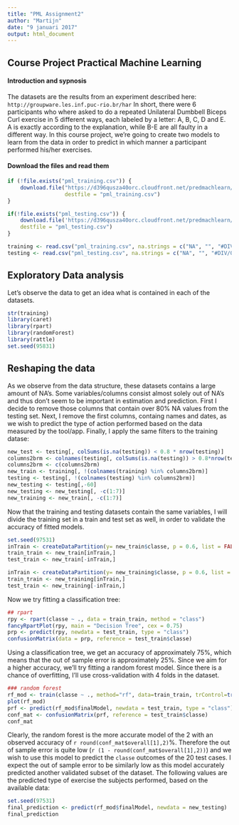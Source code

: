 ```yaml
---
title: "PML Assignment2"
author: "Martijn"
date: "9 januari 2017"
output: html_document
---
```

## Course Project Practical Machine Learning

#### Introduction and sypnosis
The datasets are the results from an experiment described here: `http://groupware.les.inf.puc-rio.br/har`
In short, there were 6 participants who where asked to do a repeated Unilateral Dumbbell Biceps Curl exercise in 5 different ways, each labeled by a letter: A, B, C, D and E.
A is exactly according to the explanation, while B-E are all faulty in a different way. In this course project, we're going to create two models to learn from the data in order to predict in which manner a participant performed his/her exercises.

#### Download the files and read them
```r

if (!file.exists("pml_training.csv")) {
    download.file("https://d396qusza40orc.cloudfront.net/predmachlearn/pml-training.csv", 
                  destfile = "pml_training.csv")
}

if(!file.exists("pml_testing.csv")) {
    download.file('https://d396qusza40orc.cloudfront.net/predmachlearn/pml-testing.csv', 
    destfile = "pml_testing.csv")
}

training <- read.csv("pml_training.csv", na.strings = c("NA", "", "#DIV/0!"))
testing <- read.csv("pml_testing.csv", na.strings = c("NA", "", "#DIV/0!"))
```

## Exploratory Data analysis
Let's observe the data to get an idea what is contained in each of the datasets.
```r
str(training)
library(caret)
library(rpart)
library(randomForest)
library(rattle) 
set.seed(95831)
```

## Reshaping the data
As we observe from the data structure, these datasets contains a large amount of NA's. Some variables/columns consist almost solely out of NA's and thus don't seem to be important in estimation and prediction.
First I decide to remove those columns that contain over 80% NA values from the testing set.
Next, I remove the first columns, containg names and dates, as we wish to predict the type of action performed based on the data measured by the tool/app.
Finally, I apply the same filters to the training datase:

```r
new_test <- testing[, colSums(is.na(testing)) < 0.8 * nrow(testing)]
columns2brm <- colnames(testing[, colSums(is.na(testing)) > 0.8*nrow(testing)])
columns2brm <- c(columns2brm)
new_train <- training[, !(colnames(training) %in% columns2brm)]
testing <- testing[, !(colnames(testing) %in% columns2brm)]
new_testing <- testing[,-60]
new_testing <- new_testing[, -c(1:7)]
new_training <- new_train[, -c(1:7)]
```

Now that the training and testing datasets contain the same variables, I will divide the training set in a train and test set as well, in order to validate the accuracy of fitted models.

```r
set.seed(97531)
inTrain <- createDataPartition(y= new_train$classe, p = 0.6, list = FALSE)
train_train <- new_train[inTrain,]
test_train <- new_train[-inTrain,]

inTrain <- createDataPartition(y= new_training$classe, p = 0.6, list = FALSE)
train_train <- new_training[inTrain,]
test_train <- new_training[-inTrain,]
```

Now we try fitting a classification tree:

```r
## rpart
rpy <- rpart(classe ~ ., data = train_train, method = "class")
fancyRpartPlot(rpy, main = "Decision Tree", cex = 0.75)
prp <- predict(rpy, newdata = test_train, type = "class")
confusionMatrix(data = prp, reference = test_train$classe)
```

Using a classification tree, we get an accuracy of approximately 75%, which means that the out of sample error is approximately 25%. Since we aim for a higher accuracy, we'll try fitting a random forest model. Since there is a chance of overfitting, I'll use cross-validation with 4 folds in the dataset.

```r
### random forest
rf_mod <- train(classe ~ ., method="rf", data=train_train, trControl=trainControl(method = "cv", number = 4))
plot(rf_mod)
prf <- predict(rf_mod$finalModel, newdata = test_train, type = "class")
conf_mat <- confusionMatrix(prf, reference = test_train$classe)
conf_mat
```

Clearly, the random forest is the more accurate model of the 2 with an observed accuracy of `r round(conf_mat$overall[1],2)`%. Therefore the out of sample error is quite low (`r (1 - round(conf_mat$overall[1],2))`) and we wish to use this model to predict  the `classe` outcomes of the 20 test cases. I expect the out of sample error to be similarly low as this model accurately predicted another validated subset of the dataset.
The following values are the predicted type of exercise the subjects performed, based on the available data:

```r
set.seed(97531)
final_prediction <- predict(rf_mod$finalModel, newdata = new_testing)
final_prediction
```
